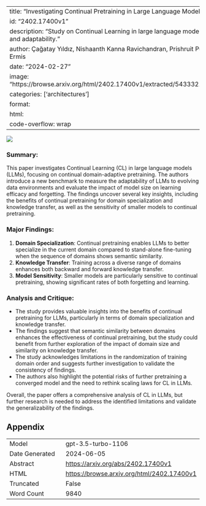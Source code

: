 
---
title: "Investigating Continual Pretraining in Large Language Models: Insights and Implications"
id: "2402.17400v1"
description: "Study on Continual Learning in large language models, focusing on efficient training and adaptability."
author: Çağatay Yıldız, Nishaanth Kanna Ravichandran, Prishruit Punia, Matthias Bethge, Beyza Ermis
date: "2024-02-27"
image: "https://browse.arxiv.org/html/2402.17400v1/extracted/5433321/figs/descriptive/cos_sim.png"
categories: ['architectures']
format:
  html:
    code-overflow: wrap
---

![](https://browse.arxiv.org/html/2402.17400v1/extracted/5433321/figs/descriptive/cos_sim.png)

### Summary:
This paper investigates Continual Learning (CL) in large language models (LLMs), focusing on continual domain-adaptive pretraining. The authors introduce a new benchmark to measure the adaptability of LLMs to evolving data environments and evaluate the impact of model size on learning efficacy and forgetting. The findings uncover several key insights, including the benefits of continual pretraining for domain specialization and knowledge transfer, as well as the sensitivity of smaller models to continual pretraining.

### Major Findings:
1. **Domain Specialization**: Continual pretraining enables LLMs to better specialize in the current domain compared to stand-alone fine-tuning when the sequence of domains shows semantic similarity.
2. **Knowledge Transfer**: Training across a diverse range of domains enhances both backward and forward knowledge transfer.
3. **Model Sensitivity**: Smaller models are particularly sensitive to continual pretraining, showing significant rates of both forgetting and learning.

### Analysis and Critique:
- The study provides valuable insights into the benefits of continual pretraining for LLMs, particularly in terms of domain specialization and knowledge transfer.
- The findings suggest that semantic similarity between domains enhances the effectiveness of continual pretraining, but the study could benefit from further exploration of the impact of domain size and similarity on knowledge transfer.
- The study acknowledges limitations in the randomization of training domain order and suggests further investigation to validate the consistency of findings.
- The authors also highlight the potential risks of further pretraining a converged model and the need to rethink scaling laws for CL in LLMs.

Overall, the paper offers a comprehensive analysis of CL in LLMs, but further research is needed to address the identified limitations and validate the generalizability of the findings.

## Appendix

|          |          |
|----------|----------|
| Model     | gpt-3.5-turbo-1106       |
| Date Generated     | 2024-06-05       |
| Abstract | [https://arxiv.org/abs/2402.17400v1](https://arxiv.org/abs/2402.17400v1)        |
| HTML     | [https://browse.arxiv.org/html/2402.17400v1](https://browse.arxiv.org/html/2402.17400v1)       |
| Truncated       | False       |
| Word Count       | 9840       |